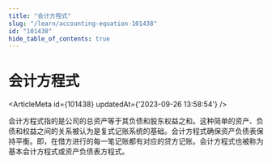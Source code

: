 ```yaml
---
title: "会计方程式"
slug: "/learn/accounting-equation-101438"
id: "101438"
hide_table_of_contents: true
---
```



# 会计方程式

<ArticleMeta id={101438} updatedAt={'2023-09-26 13:58:54'} />
<div className='border-solid border-b border-t-0 my-4 border-[var(--ifm-color-gray-300)]' />

会计方程式指的是公司的总资产等于其负债和股东权益之和。这种简单的资产、负债和权益之间的关系被认为是复式记账系统的基础。会计方程式确保资产负债表保持平衡。即，在借方进行的每一笔记账都有对应的贷方记账。会计方程式也被称为基本会计方程式或资产负债表方程式。
